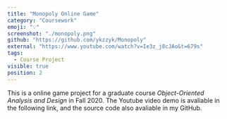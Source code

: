 ```yaml
---
title: "Monopoly Online Game"
category: "Coursework"
emoji: "💡"
screenshot: "./monopoly.png"
github: "https://github.com/ykzzyk/Monopoly"
external: "https://www.youtube.com/watch?v=Ie3z_j8cJAo&t=679s"
tags:
  - Course Project
visible: true
position: 2
---
```


This is a online game project for a graduate course *Object-Oriented Analysis and Design* in Fall 2020. The Youtube video demo is avaliable in the following link, and the source code also avaliable in my GitHub.